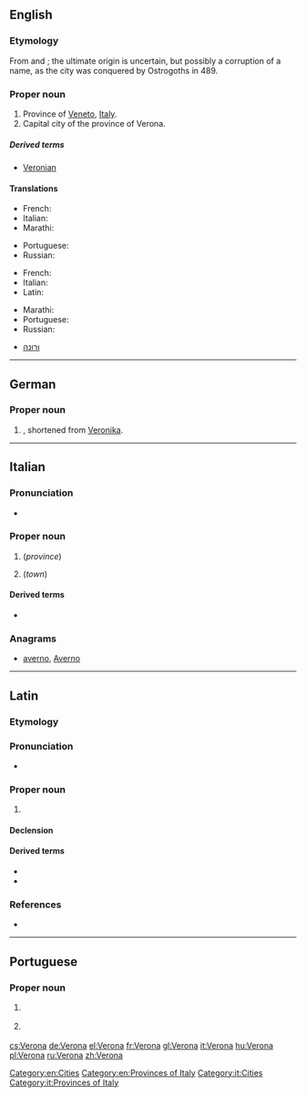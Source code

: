 ==English==
===Etymology===
From {{etyl|it|en}} and {{etyl|la|en}}; the ultimate origin is uncertain, but possibly a corruption of a {{etyl|got|en}} name, as the city was conquered by Ostrogoths in 489.
===Proper noun===
{{en-proper noun}}

# Province of [[Veneto]], [[Italy]].
# Capital city of the province of Verona.

=====Derived terms=====
* [[Veronian]]

====Translations====
{{trans-top|province of Italy}}
* French: {{t+|fr|Vérone}}
* Italian: {{t+|it|Verona|f}}
* Marathi: {{t|mr|वेरोना|tr=veronā|sc=Deva}}
{{trans-mid}}
* Portuguese: {{t|pt|Verona|f}}
* Russian: {{t+|ru|Верона|f|tr=Veróna}}
{{trans-bottom}}

{{trans-top|capital city of the province of Verona}}
* French: {{t+|fr|Vérone}}
* Italian: {{t+|it|Verona|f}}
* Latin: {{t|la|Vērōna|f}}
{{trans-mid}}
* Marathi: {{t|mr|वेरोना|tr=veronā|sc=Deva}}
* Portuguese: {{t|pt|Verona|f}}
* Russian: {{t+|ru|Верона|f|tr=Veróna}}
{{trans-bottom}}

{{checktrans-top}}
* {{ttbc|he}} [[ורונה]]
{{trans-bottom}}

[[Category:en:Cities]]
[[Category:en:Provinces of Italy]]

----

==German==

===Proper noun===
{{head|de|proper noun}}

# {{given name|female|lang=de}}, shortened from [[Veronika]].

----

==Italian==
{{wikipedia|lang=it}}

===Pronunciation===
* {{audio|It-Verona.ogg|Audio}}

===Proper noun===
{{it-proper noun|g=f}}

# {{l|en|Verona}} (''province'')
# {{l|en|Verona}} (''town'')

====Derived terms====
* {{l|it|veronese}}

===Anagrams===
* [[averno#Italian|averno]], [[Averno#Italian|Averno]]

[[Category:it:Cities]]
[[Category:it:Provinces of Italy]]

----

==Latin==

===Etymology===
{{rfe|lang=la}}

===Pronunciation===
* {{a|Classical}} {{IPA|/weːˈroː.na/|lang=la}}

===Proper noun===
{{la-proper noun|Vērōna||Vērōnae|f|first}}

# {{l/en|Verona}} {{gloss|a city in ''{{l|la|Gallia Transpadana}}'', the birthplace of the poet {{w|Catullus}} and of {{w|Pliny the Elder}}|lang=la}}

====Declension====
{{la-decl-1st-loc|num=sg|Vērōn}}

====Derived terms====
* {{l|la|Vērōnensis}}
* {{l|la|Vērōnenses}}

===References===
* {{R:L&S|Vērōna}}

----

==Portuguese==

===Proper noun===
{{pt-proper noun|f}}

# {{l/en|Verona}} {{gloss|province of Italy}}
# {{l/en|Verona}} {{gloss|capital city of the province of Verona}}

[[cs:Verona]]
[[de:Verona]]
[[el:Verona]]
[[fr:Verona]]
[[gl:Verona]]
[[it:Verona]]
[[hu:Verona]]
[[pl:Verona]]
[[ru:Verona]]
[[zh:Verona]]